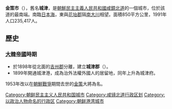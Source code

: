 {{Infobox settlement
| name = {{PAGENAME}}
| native_name = {{lang|ko|김책시}}
| translit_lang1          = 韓文 
|translit_lang1_type      = [[諺文|諺文]]
|translit_lang1_info      = 김책시
| translit_lang1_type1 = [[韓國漢字|漢字]]
| translit_lang1_info1 = {{lang|ko|金策市}}
| translit_lang1_type2 = {{nowrap|[[馬科恩-賴肖爾表記法|馬賴式]]}}
| translit_lang1_info2 = Kimch'aek si
| translit_lang1_type3 = {{nowrap|[[文觀部式|文觀部式]]}}
| translit_lang1_info3 = Gimchaek-si
| image_skyline = 
| imagesize = 250px
| image_caption = 
| map_caption ={{PAGENAME}}在[[咸鏡北道|咸鏡北道]]的位置
| image_map = File:DPRK2006 Hambuk-Kimchaek.PNG
| pushpin_map = North Korea
| pushpin_label_position = left
| pushpin_map_caption = {{PAGENAME}}在[[北韓|北韓]]的位置
| settlement_type = [[朝鮮民主主義人民共和國城市列表|城市]]
| subdivision_type = 國家
| subdivision_name = {{DPRK}}
| subdivision_type1 = [[行政區劃|省州]]
| subdivision_name1 = [[咸鏡北道|咸鏡北道]]
| established_title = 建立
| established_date = 1898年
| elevation_m =
| area_total_km2 = 850
| population_total = 207299
| population_as_of = 2008年
| population_density_km2 = auto
| timezone =[[平壤時間|平壤時間]]
| utc_offset = +9
| coordinates = {{coord|40.6681620|N|129.1902694|E|region:DPRK|display=inline,title}}
| blank_name = 方言
| blank_info = {{link-ko|咸鏡東北方言|동북 방언}}
}}
'''金策市'''（{{kor|諺=김책시|漢=金策市|羅=Kimchaek si|f=y}}），舊名'''城津'''，是[[朝鮮民主主義人民共和國|朝鮮民主主義人民共和國]][[咸鏡北道|咸鏡北道]]的一個城市，位於該道的最南端。南臨[[日本海|日本海]]，東與[[花坮郡|花坮郡]]隔[[南大川_(咸鏡北道)|南大川]]相望。面積850平方公里，1991年人口235,417人。

==歷史==
===[[大韓帝國|大韓帝國]]時期===
*於1898年從北面的[[吉州郡|吉州郡]]分離，建立'''城津郡'''（{{kor|k=성진군|hj=城津郡|link=no}}）。
*1899年開通城津港，成為治外法權外國人的居留地，同年上升為城津府。
1953年改以在[[朝鮮戰爭|朝鮮戰爭]]期間去世的[[金策|金策]]大將為名。

{{咸鏡北道行政區劃}}
{{Authority control}}
{{DEFAULTSORT:Kimchaek-si}}
[[Category:朝鲜民主主义人民共和国城市|Category:朝鲜民主主义人民共和国城市]]
[[Category:咸镜北道行政区划|Category:咸镜北道行政区划]]
[[Category:以政治人物命名的行政区|Category:以政治人物命名的行政区]]
[[Category:朝鲜港湾城市|Category:朝鲜港湾城市]]